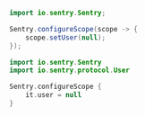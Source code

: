 ```java {tabTitle: Java}
import io.sentry.Sentry;

Sentry.configureScope(scope -> {
    scope.setUser(null);
});
```

```kotlin {tabTitle: Kotlin}
import io.sentry.Sentry
import io.sentry.protocol.User

Sentry.configureScope {
    it.user = null
}
```
